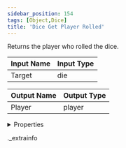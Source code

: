 ```yaml
---
sidebar_position: 154
tags: [Object,Dice]
title: 'Dice Get Player Rolled'
---
```


Returns the player who rolled the dice.



<IChip uuid="c1fdc4fa-fcb4-4ea4-b505-7b1d15fb8117" />

| Input Name | Input Type |
|-----------|-----------|
| Target | die |

| Output Name | Output Type |
|-----------|-----------|
| Player | player |


<details>
  <summary>Properties</summary>
  <div>
    <div>
    <table>
      <thead>
        <tr>
          <th>Room availability:</th>
          <th>Available everywhere</th>
        </tr>
        <tr>
          <th>Is beta required?</th>
          <th>No</th>
        </tr>
        <tr>
          <th>Is this chip a trolling risk?</th>
          <th>No</th>
        </tr>
        <tr>
          <th>Is this chip a role assignment risk?</th>
          <th>No</th>
        </tr>
        <tr>
          <th>Chip UUID</th>
          <th>c1fdc4fa-fcb4-4ea4-b505-7b1d15fb8117</th>
        </tr>
      </thead>
    </table>
    </div>
  </div>
</details>

._extrainfo